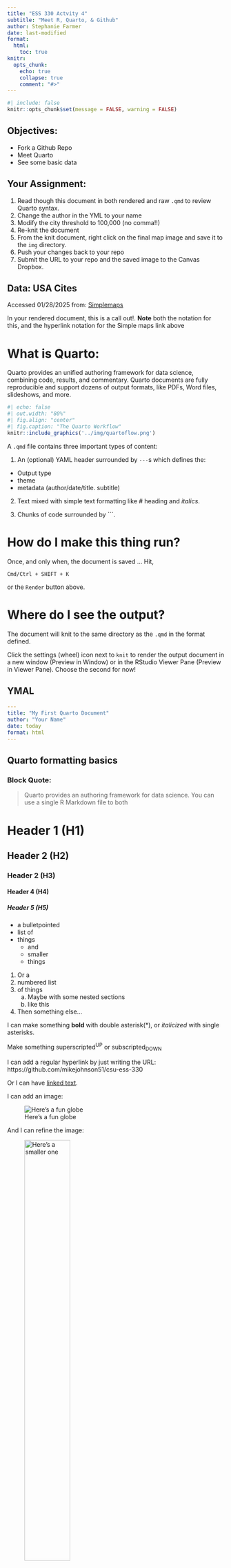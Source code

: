 ```yaml
---
title: "ESS 330 Actvity 4"
subtitle: "Meet R, Quarto, & Github"
author: Stephanie Farmer
date: last-modified
format:
  html:
    toc: true
knitr:
  opts_chunk: 
    echo: true
    collapse: true
    comment: "#>"
---
```


```r
#| include: false
knitr::opts_chunk$set(message = FALSE, warning = FALSE)
```

## Objectives:

- Fork a Github Repo
- Meet Quarto 
- See some basic data

## Your Assignment:

1. Read though this document in both rendered and raw `.qmd` to review Quarto syntax.
2. Change the author in the YML to your name
2. Modify the city threshold to 100,000 (no comma!!)
3. Re-knit the document
4. From the knit document, right click on the final map image and save it to the `img` directory.
5. Push your changes back to your repo
6. Submit the URL to your repo and the saved image to the Canvas Dropbox.

## Data: USA Cites

Accessed 01/28/2025 from: [Simplemaps](https://simplemaps.com/data/us-cities)

:::{.callout-note}
In your rendered document, this is a call out!. **Note** both the notation for this, and the hyperlink notation for the Simple maps link above 
:::

# What is Quarto:

Quarto provides an unified authoring framework for data science, combining  code, results, and commentary. Quarto documents are fully reproducible and support dozens of output formats, like PDFs, Word files, slideshows, and more.

```r
#| echo: false
#| out.width: "80%"
#| fig.align: "center"
#| fig.caption: "The Quarto Workflow"
knitr::include_graphics('../img/quartoflow.png')
```

A `.qmd` file contains three important types of content:

1. An (optional) YAML header surrounded by `---`s which defines the: 
 - Output type
 - theme
 - metadata (author/date/title. subtitle)
 
2. Text mixed with simple text formatting like # heading and _italics_.

3. Chunks of code surrounded by ```.

# How do I make this thing run?

Once, and only when, the document is saved ... Hit,

`Cmd/Ctrl + SHIFT + K`

or the `Render` button above.

# Where do I see the output?

The document will knit to the same directory as the `.qmd` in the format defined.

Click the settings (wheel) icon next to `knit` to render the output document in a new window (Preview in Window) or in the RStudio Viewer Pane
(Preview in Viewer Pane). Choose the second for now!

## YMAL

```yaml
---
title: "My First Quarto Document"
author: "Your Name"
date: today
format: html
---
```
## Quarto formatting basics

### Block Quote:

> Quarto provides an authoring framework for data science. You can use a single R Markdown file to both

# Header 1 (H1)
## Header 2 (H2)
### Header 2 (H3)
#### Header 4 (H4)
##### Header 5 (H5)

- a bulletpointed
- list of 
- things
  - and
  - smaller
  - things

1. Or a 
2. numbered list
3. of things
    a. Maybe with some nested sections
    b. like this
4. Then something else...

I can make something **bold** with double asterisk(\*), or *italicized* with single asterisks. 

Make something superscripted^UP^ or subscripted~DOWN~

I can add a regular hyperlink by just writing the URL: https://github.com/mikejohnson51/csu-ess-330

Or I can have [linked text](https://github.com/mikejohnson51/csu-ess-330).

I can add an image: 

![Here's a fun globe](../img/globe-image.jpg)

And I can refine the image: 

![Here's a smaller one](../img/globe-image.jpg){width="50%"}

Or I can use knitr directly!

```r
#| echo: false
knitr::include_graphics('../img/globe-image.jpg')
```

I can also add document breaks with `*****`:

*****

# Code 

These are teasers for where we are going. If the code doesn't yet make sense that is expected!

Focus on what we are doing with Quarto and the exposure to this code and workflow will help when we get to discussing them next week.

## Snippets

All code is run is code snippets. Code snippets can be auto generated with:

`Cmd/Ctrl + Alt + I`

or by clicking "insert" and then "R"

***

In each code block, you can add cell options that affect the execution and output of executable code blocks. All options start with `#|` and can be  within comments at the top of a block. For example:

```r
#| eval: false
...
```

The following table summarizes which types of output each option **suppresses**:

|       Option      | Run code 	| Show code 	| Output 	| Plots 	| Messages 	| Warnings 	|
|:-----------------	|:--------:	|:---------:	|:------:	|:-----:	|:--------:	|:--------:	|
| eval: false      	| X        	|           	| X      	| X     	| X        	| X        	|
| include: false   	|          	| X         	| X      	| X     	| X        	| X        	|
| echo: false      	|          	| X         	|        	|       	|          	|          	|
| results: "hide"  	|          	|           	| X      	|       	|          	|          	|
| fig.show: "hide" 	|          	|           	|        	| X     	|          	|          	|
| message: false   	|          	|           	|        	|       	| X        	|          	|
| warning: false   	|          	|           	|        	|       	|          	| X        	|


:::{.callout-note}
Quarto supports the creation of markdown tables, look at the qmd file on how to generate the above table
:::

# Inline code:

Read in our data:

```r
#| message: false
#| warning: false
# load tidyverse
# Notice that we can write comments that are not code preceeded by #
library(tidyverse)

# read in city data
# Use the `tab` key to autocomplete paths!
cities <- readr::read_csv('../data/simplemaps_uscities_basicv1.90/uscities.csv')
```

# Exploration

Here we see some basic data exploration tools to see what our data looks like:

```r
#| eval: TRUE

names(cities)
head(cities)
```

# Some basic Data Exploration

With an understanding of the data, lets answers a few questions:

```r
# Which cities are the most dense?
cities  |> 
  select(city, state_id, population, density)  |> 
  arrange(-density)  |> 
  head()

# Which cities have the most people?
cities  |> 
  select(city, state_id, population, density) |> 
  arrange(-population)  |> 
  head()
```

## In line code:

```r
#| echo: false
threshold <- 100000

big_cities <-  cities |> 
  filter(population > threshold)  |> 
  filter(!state_name %in% c("Alaska", "Hawaii", "Puerto Rico"))
```

We can evaluate R variables and code in-line. For example, there are `r nrow(big_cities)` cities with a population greater then `r formatC(threshold, format="d", big.mark=",")`.

Here is a map!

```r
#| echo: false

big_cities  |>  
  ggplot() + 
  aes(x = lng, y = lat) + 
  geom_point(aes(size = population, color = density)) + 
  scale_color_gradient(low = "blue", high = "red") + 
  labs(title = "USA Cities Population Stats",
       subtitle = paste("Cities bigger then:", 
                        formatC(threshold, format="d", big.mark=","),
                        "people"),
       caption = paste("Made by:", rmarkdown::metadata$author, "- ESS 330"),
       x="",
       y = "") + 
  theme_bw()
```


